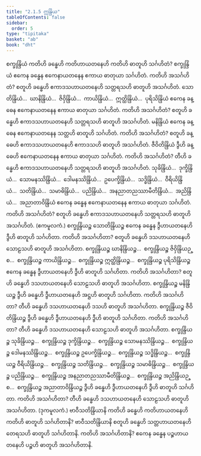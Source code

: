 ```yaml
---
title: "2.1.5 ဣန္ဒြိယ"
tableOfContents: false
sidebar:
  order: 5
type: "tipitaka"
basket: "ab"
book: "dht"
---
```



<DynamicBreadcrumb />

<Division number="50" book="dht">

<Paragraph number="94" book="dht">
စက္ခုန္ဒြိယံ ကတိဟိ ခန္ဓေဟိ ကတိဟာယတနေဟိ ကတိဟိ ဓာတူဟိ သင်္ဂဟိတံ? စက္ခုန္ဒြိယံ ဧကေန ခန္ဓေန ဧကေနာယတနေန ဧကာယ ဓာတုယာ သင်္ဂဟိတံ. ကတိဟိ အသင်္ဂဟိတံ? စတူဟိ ခန္ဓေဟိ ဧကာဒသဟာယတနေဟိ သတ္တရသဟိ ဓာတူဟိ အသင်္ဂဟိတံ.
</Paragraph>

</Division>
<Division number="51" book="dht">

<Paragraph number="95" book="dht">
သောတိန္ဒြိယံ…  ဃာနိန္ဒြိယံ…  ဇိဝှိန္ဒြိယံ…  ကာယိန္ဒြိယံ…  ဣတ္ထိန္ဒြိယံ…  ပုရိသိန္ဒြိယံ ဧကေန ခန္ဓေန ဧကေနာယတနေန ဧကာယ ဓာတုယာ သင်္ဂဟိတံ. ကတိဟိ အသင်္ဂဟိတံ? စတူဟိ ခန္ဓေဟိ ဧကာဒသဟာယတနေဟိ သတ္တရသဟိ ဓာတူဟိ အသင်္ဂဟိတံ.
</Paragraph>

</Division>
<Division number="52" book="dht">

<Paragraph number="96" book="dht">
မနိန္ဒြိယံ ဧကေန ခန္ဓေန ဧကေနာယတနေန သတ္တဟိ ဓာတူဟိ သင်္ဂဟိတံ. ကတိဟိ အသင်္ဂဟိတံ? စတူဟိ ခန္ဓေဟိ ဧကာဒသဟာယတနေဟိ ဧကာဒသဟိ ဓာတူဟိ အသင်္ဂဟိတံ.
</Paragraph>

</Division>
<Division number="53" book="dht">

<Paragraph number="97" book="dht">
ဇီဝိတိန္ဒြိယံ ဒွီဟိ ခန္ဓေဟိ ဧကေနာယတနေန ဧကာယ ဓာတုယာ သင်္ဂဟိတံ. ကတိဟိ အသင်္ဂဟိတံ? တီဟိ ခန္ဓေဟိ ဧကာဒသဟာယတနေဟိ သတ္တရသဟိ ဓာတူဟိ အသင်္ဂဟိတံ.
</Paragraph>

</Division>
<Division number="54" book="dht">

<Paragraph number="98" book="dht">
သုခိန္ဒြိယံ…  ဒုက္ခိန္ဒြိယံ…  သောမနဿိန္ဒြိယံ…  ဒေါမနဿိန္ဒြိယံ…  ဥပေက္ခိန္ဒြိယံ…  သဒ္ဓိန္ဒြိယံ…  ဝီရိယိန္ဒြိယံ…  သတိန္ဒြိယံ…  သမာဓိန္ဒြိယံ…  ပညိန္ဒြိယံ…  အနညာတညဿာမီတိန္ဒြိယံ…  အညိန္ဒြိယံ…  အညာတာဝိန္ဒြိယံ ဧကေန ခန္ဓေန ဧကေနာယတနေန ဧကာယ ဓာတုယာ သင်္ဂဟိတံ. ကတိဟိ အသင်္ဂဟိတံ? စတူဟိ ခန္ဓေဟိ ဧကာဒသဟာယတနေဟိ သတ္တရသဟိ ဓာတူဟိ အသင်္ဂဟိတံ.

</Paragraph>
</Division>

<Paragraph number="99" type="center" book="dht">
(ဧကမူလကံ.)


</Paragraph>

<Division number="55" book="dht">

<Paragraph number="100" book="dht">
စက္ခုန္ဒြိယဉ္စ သောတိန္ဒြိယဉ္စ ဧကေန ခန္ဓေန ဒွီဟာယတနေဟိ ဒွီဟိ ဓာတူဟိ သင်္ဂဟိတာ. ကတိဟိ အသင်္ဂဟိတာ? စတူဟိ ခန္ဓေဟိ ဒသဟာယတနေဟိ သောဠသဟိ ဓာတူဟိ အသင်္ဂဟိတာ.
</Paragraph>

</Division>
<Division number="56" book="dht">

<Paragraph number="101" book="dht">
စက္ခုန္ဒြိယဉ္စ ဃာနိန္ဒြိယဉ္စ…  စက္ခုန္ဒြိယဉ္စ ဇိဝှိန္ဒြိယဉ္စ…  စက္ခုန္ဒြိယဉ္စ ကာယိန္ဒြိယဉ္စ…  စက္ခုန္ဒြိယဉ္စ ဣတ္ထိန္ဒြိယဉ္စ…  စက္ခုန္ဒြိယဉ္စ ပုရိသိန္ဒြိယဉ္စ ဧကေန ခန္ဓေန ဒွီဟာယတနေဟိ ဒွီဟိ ဓာတူဟိ သင်္ဂဟိတာ. ကတိဟိ အသင်္ဂဟိတာ? စတူဟိ ခန္ဓေဟိ ဒသဟာယတနေဟိ သောဠသဟိ ဓာတူဟိ အသင်္ဂဟိတာ.
</Paragraph>

</Division>
<Division number="57" book="dht">

<Paragraph number="102" book="dht">
စက္ခုန္ဒြိယဉ္စ မနိန္ဒြိယဉ္စ ဒွီဟိ ခန္ဓေဟိ ဒွီဟာယတနေဟိ အဋ္ဌဟိ ဓာတူဟိ သင်္ဂဟိတာ. ကတိဟိ အသင်္ဂဟိတာ? တီဟိ ခန္ဓေဟိ ဒသဟာယတနေဟိ ဒသဟိ ဓာတူဟိ အသင်္ဂဟိတာ.
</Paragraph>

</Division>
<Division number="58" book="dht">

<Paragraph number="103" book="dht">
စက္ခုန္ဒြိယဉ္စ ဇီဝိတိန္ဒြိယဉ္စ ဒွီဟိ ခန္ဓေဟိ ဒွီဟာယတနေဟိ ဒွီဟိ ဓာတူဟိ သင်္ဂဟိတာ. ကတိဟိ အသင်္ဂဟိတာ? တီဟိ ခန္ဓေဟိ ဒသဟာယတနေဟိ သောဠသဟိ ဓာတူဟိ အသင်္ဂဟိတာ.
</Paragraph>

</Division>
<Division number="59" book="dht">

<Paragraph number="104" book="dht">
စက္ခုန္ဒြိယဉ္စ သုခိန္ဒြိယဉ္စ…  စက္ခုန္ဒြိယဉ္စ ဒုက္ခိန္ဒြိယဉ္စ…  စက္ခုန္ဒြိယဉ္စ သောမနဿိန္ဒြိယဉ္စ…  စက္ခုန္ဒြိယဉ္စ ဒေါမနဿိန္ဒြိယဉ္စ…  စက္ခုန္ဒြိယဉ္စ ဥပေက္ခိန္ဒြိယဉ္စ…  စက္ခုန္ဒြိယဉ္စ သဒ္ဓိန္ဒြိယဉ္စ…  စက္ခုန္ဒြိယဉ္စ ဝီရိယိန္ဒြိယဉ္စ…  စက္ခုန္ဒြိယဉ္စ သတိန္ဒြိယဉ္စ…  စက္ခုန္ဒြိယဉ္စ သမာဓိန္ဒြိယဉ္စ…  စက္ခုန္ဒြိယဉ္စ ပညိန္ဒြိယဉ္စ…  စက္ခုန္ဒြိယဉ္စ အနညာတညဿာမီတိန္ဒြိယဉ္စ…  စက္ခုန္ဒြိယဉ္စ အညိန္ဒြိယဉ္စ…  စက္ခုန္ဒြိယဉ္စ အညာတာဝိန္ဒြိယဉ္စ ဒွီဟိ ခန္ဓေဟိ ဒွီဟာယတနေဟိ ဒွီဟိ ဓာတူဟိ သင်္ဂဟိတာ. ကတိဟိ အသင်္ဂဟိတာ? တီဟိ ခန္ဓေဟိ ဒသဟာယတနေဟိ သောဠသဟိ ဓာတူဟိ အသင်္ဂဟိတာ.

</Paragraph>
</Division>

<Paragraph number="105" type="center" book="dht">
(ဒုကမူလကံ.)


</Paragraph>

<Division number="60" book="dht">

<Paragraph number="106" book="dht">
ဗာဝီသတိန္ဒြိယာနိ ကတိဟိ ခန္ဓေဟိ ကတိဟာယတနေဟိ ကတိဟိ ဓာတူဟိ သင်္ဂဟိတာနိ? ဗာဝီသတိန္ဒြိယာနိ စတူဟိ ခန္ဓေဟိ သတ္တဟာယတနေဟိ တေရသဟိ ဓာတူဟိ သင်္ဂဟိတာနိ. ကတိဟိ အသင်္ဂဟိတာနိ? ဧကေန ခန္ဓေန ပဉ္စဟာယတနေဟိ ပဉ္စဟိ ဓာတူဟိ အသင်္ဂဟိတာနိ.
</Paragraph>
</Division>